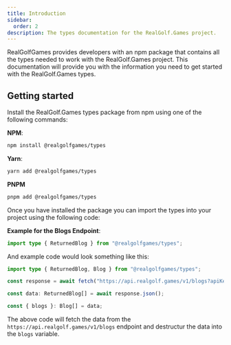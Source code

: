 ```yaml
---
title: Introduction
sidebar:
  order: 2
description: The types documentation for the RealGolf.Games project.
---
```


RealGolfGames provides developers with an npm package that contains all the types needed to work with the RealGolf.Games project. This documentation will provide you with the information you need to get started with the RealGolf.Games types.

## Getting started

Install the RealGolf.Games types package from npm using one of the following commands:

**NPM**:

```bash
npm install @realgolfgames/types
```

**Yarn**:

```bash
yarn add @realgolfgames/types
```

**PNPM**

```bash
pnpm add @realgolfgames/types
```

Once you have installed the package you can import the types into your project using the following code:

**Example for the Blogs Endpoint**:

```typescript
import type { ReturnedBlog } from "@realgolfgames/types";
```

And example code would look something like this:

```typescript
import type { ReturnedBlog, Blog } from "@realgolfgames/types";

const response = await fetch("https://api.realgolf.games/v1/blogs?apiKey=your-api-key");

const data: ReturnedBlog[] = await response.json();

const { blogs }: Blog[] = data;
```

The above code will fetch the data from the `https://api.realgolf.games/v1/blogs` endpoint and destructur the data into the `blogs` variable.

